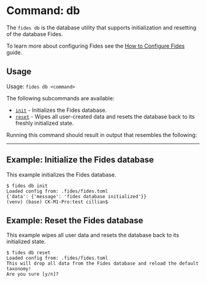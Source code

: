 
# Command: db

The ```fides db``` is the database utility that supports initialization and resetting of the database Fides.

To learn more about configuring Fides see the [How to Configure Fides](/dev-docs/configuration/configuration) guide.

## Usage
Usage: ```fides db <command>```

The following subcommands are available:

* <span class="nx-absolute -nx-mt-20" id="init"></span>[```init```](#init) - Initializes the Fides database.
* <span class="nx-absolute -nx-mt-20" id="reset"></span>[```reset```](#reset) -  Wipes all user-created data and resets the database back to its freshly initialized state.

Running this command should result in output that resembles the following:

---

## Example: Initialize the Fides database
This example initializes the Fides database. 

```console
$ fides db init
Loaded config from: .fides/fides.toml
{'data': {'message': 'fides database initialized'}}
(venv) (base) CK-M1-Pro:test cillian$ 
```

## Example: Reset the Fides database
This example wipes all user data and resets the database back to its initialized state.

```console
$ fides db reset
Loaded config from: .fides/fides.toml
This will drop all data from the Fides database and reload the default taxonomy!
Are you sure [y/n]?
```